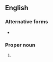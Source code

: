 {{also|Exod}}
==English==

===Alternative forms===
* {{l|en|Exod}}

===Proper noun===
{{en-proper noun}}

# {{abbreviation of|en|Exodus}}